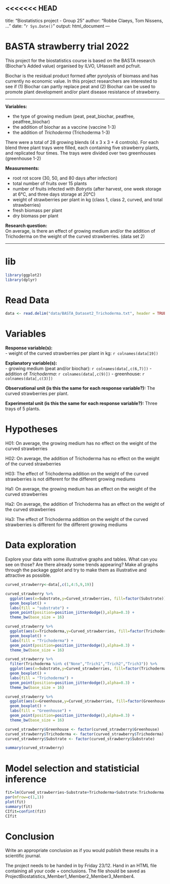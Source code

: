 <<<<<<< HEAD
---
title: "Biostatistics project - Group 25"
author: "Robbe Claeys, Tom Nissens, ..."
date: "`r Sys.Date()`"
output: html_document
---

# BASTA strawberry trial 2022
This project for the biostatistics course is based on the BASTA research (Biochar’s Added value) organised by ILVO, UHasselt and pcfruit.

Biochar is the residual product formed after pyrolysis of biomass and has currently no economic value. In this project researchers are interested to see if (1) Biochar can partly replace peat and (2) Biochar can be used to promote plant development and/or plant disease resistance of strawberry.

---

**Variables:**

- the type of growing medium (peat, peat_biochar, peatfree, peatfree_biochar)
- the addition of biochar as a vaccine (vaccine 1-3)
- the addition of *Trichoderma* (Trichoderma 1-3)

There were a total of 28 growing blends (4 x 3 x 3 + 4 controls). For each blend three plant trays were filled, each containing five strawberry plants, and replicated four times. The trays were divided over two greenhouses (greenhouse 1-2)

**Measurements:**

- root rot score (30, 50, and 80 days after infection)
- total number of fruits over 15 plants
- number of fruits infected with *Botrytis* (after harvest, one week storage at 6°C, and three days storage at 20°C)
- weight of strawberries per plant in kg (class 1, class 2, curved, and total strawberries)
- fresh biomass per plant
- dry biomass per plant

**Research question:**  
On average, is there an effect of growing medium and/or the addition of Trichoderma on the weight of the curved strawberries. (data set 2)

---
# lib

```{r}
library(ggplot2)
library(dplyr)

```


# Read Data

```{r results = 'hide'}
data <- read.delim("data/BASTA_Dataset2_Trichoderma.txt", header = TRUE, stringsAsFactors = FALSE, quote = "", sep = "\t")
```


# Variables

**Response variable(s):**  
- weight of the curved strawberries per plant in kg: `r colnames(data[19])`

**Explanatory variable(s):**  
- growing medium (peat and/or biochar): `r colnames(data[,c(6,7)])`
- addition of *Trichoderma*: `r colnames(data[,c(9)])`
- greenhouse: `r colnames(data[,c(3)])`

**Observational unit (is this the same for each response variable?):** The curved strawberries per plant.

**Experimental unit (is this the same for each response variable?):** Three trays of 5 plants.

# Hypotheses

H01: On average, the growing medium has no effect on the weight of the curved strawberries

H02: On average, the addition of Trichoderma has no effect on the weight of the curved strawberries

H03: The effect of Trichoderma addition on the weight of the curved strawberries is not different for the different growing mediums 

Ha1: On average, the growing medium has an effect on the weight of the curved strawberries

Ha2: On average, the addition of Trichoderma has an effect on the weight of the curved strawberries

Ha3: The effect of Trichoderma addition on the weight of the curved strawberries is different for the different growing mediums

# Data exploration
Explore your data with some illustrative graphs and tables. What can you see on those? Are there already some trends appearing? Make all graphs through the package ggplot and try to make them as illustrative and attractive as possible.

```{r results = 'hide'}

curved_strawberry<-data[,c(1,4:5,9,19)]

curved_strawberry %>% 
  ggplot(aes(x=Substrate,y=Curved_strawberries, fill=factor(Substrate))) +
  geom_boxplot() + 
  labs(fill = "substrate") + 
  geom_point(position=position_jitterdodge(),alpha=0.3) +
  theme_bw(base_size = 16)

curved_strawberry %>% 
  ggplot(aes(x=Trichoderma,y=Curved_strawberries, fill=factor(Trichoderma))) +
  geom_boxplot() + 
  labs(fill = "Trichoderma") + 
  geom_point(position=position_jitterdodge(),alpha=0.3) +
  theme_bw(base_size = 16)

curved_strawberry %>% 
  filter(Trichoderma %in% c("None","Trich1","Trich2","Trich3")) %>%
  ggplot(aes(x=Substrate,y=Curved_strawberries, fill=factor(Trichoderma))) +
  geom_boxplot() + 
  labs(fill = "Trichoderma") + 
  geom_point(position=position_jitterdodge(),alpha=0.3) +
  theme_bw(base_size = 16)

curved_strawberry %>% 
  ggplot(aes(x=Greenhouse,y=Curved_strawberries, fill=factor(Greenhouse))) +
  geom_boxplot() + 
  labs(fill = "Greenhouse") + 
  geom_point(position=position_jitterdodge(),alpha=0.3) +
  theme_bw(base_size = 16)

curved_strawberry$Greenhouse <- factor(curved_strawberry$Greenhouse)
curved_strawberry$Trichoderma <- factor(curved_strawberry$Trichoderma)
curved_strawberry$Substrate <- factor(curved_strawberry$Substrate)

summary(curved_strawberry)
```



# Model selection and statisticial inference
```{r}
fit=lm(Curved_strawberries~Substrate+Trichoderma+Substrate:Trichoderma,data=curved_strawberry)
par(mfrow=c(1,1))
plot(fit)
summary(fit)
CIfit=confint(fit)
CIfit
```


# Conclusion
Write an appropriate conclusion as if you would publish these results in a scientific journal.

The project needs to be handed in by Friday 23/12. Hand in an HTML file containing all your code + conclusions. The file should be saved as ProjectBiostatistics_Member1_Member2_Member3_Member4.

